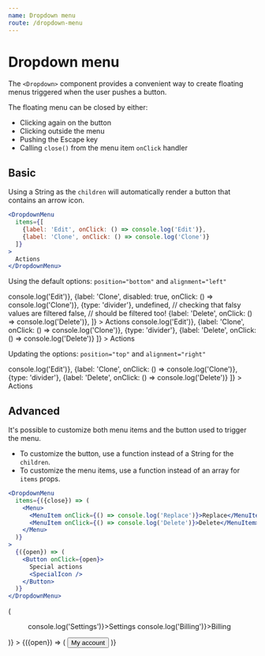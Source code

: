 ```yaml
---
name: Dropdown menu
route: /dropdown-menu
---
```




# Dropdown menu

The `<Dropdown>` component provides a convenient way to create floating menus triggered when the user pushes a button.

The floating menu can be closed by either:

- Clicking again on the button
- Clicking outside the menu
- Pushing the Escape key
- Calling `close()` from the menu item `onClick` handler

## Basic

Using a String as the `children` will automatically render a button that contains an arrow icon.

```jsx
<DropdownMenu
  items={[
    {label: 'Edit', onClick: () => console.log('Edit')},
    {label: 'Clone', onClick: () => console.log('Clone')}
  ]}
>
  Actions
</DropdownMenu>
```

Using the default options: `position="bottom"` and `alignment="left"`

<Playground>
  <Root>
    <Row>
      <Col>
        <span />
      </Col>
      <Col>
        <DropdownMenu
          items={[
            {label: 'Edit', onClick: () => console.log('Edit')},
            {label: 'Clone', disabled: true, onClick: () => console.log('Clone')},
            {type: 'divider'},
            undefined, // checking that falsy values are filtered
            false, // should be filtered too!
            {label: 'Delete', onClick: () => console.log('Delete')},
          ]}
        >
          Actions
        </DropdownMenu>
      </Col>
      <Col>
        <DropdownMenu
          disabled
          items={[
            {label: 'Edit', onClick: () => console.log('Edit')},
            {label: 'Clone', onClick: () => console.log('Clone')},
            {type: 'divider'},
            {label: 'Delete', onClick: () => console.log('Delete')}
          ]}
        >
          Actions
        </DropdownMenu>
      </Col>
    </Row>

  </Root>
</Playground>

Updating the options: `position="top"` and `alignment="right"`

<Playground>
  <Root>
    <Row>
      <Col>
        <span />
      </Col>
      <Col>
        <DropdownMenu
          position="top"
          alignment="right"
          items={[
            {label: 'Edit', onClick: () => console.log('Edit')},
            {label: 'Clone', onClick: () => console.log('Clone')},
            {type: 'divider'},
            {label: 'Delete', onClick: () => console.log('Delete')}
          ]}
        >
          Actions
        </DropdownMenu>
      </Col>
      <Col>
        <span />
      </Col>
    </Row>
  </Root>
</Playground>

## Advanced

It's possible to customize both menu items and the button used to trigger the menu.

- To customize the button, use a function instead of a String for the `children`.
- To customize the menu items, use a function instead of an array for `items` props.

```jsx
<DropdownMenu
  items={({close}) => (
    <Menu>
      <MenuItem onClick={() => console.log('Replace')}>Replace</MenuItem>
      <MenuItem onClick={() => console.log('Delete')}>Delete</MenuItem>
    </Menu>
  )}
>
  {({open}) => (
    <Button onClick={open}>
      Special actions
      <SpecialIcon />
    </Button>
  )}
</DropdownMenu>
```

<Playground>
  <Root>
    <div>
      <DropdownMenu
        items={({close}) => (
          <Menu>
            <MenuItem onClick={() => console.log('Settings')}>Settings</MenuItem>
            <MenuItem onClick={() => console.log('Billing')}>Billing</MenuItem>
          </Menu>
        )}
      >
        {({open}) => (
          <Button onClick={open} style={{display: 'inline-flex', alignItems: 'center'}}>
            <AccountIcon />
            <span style={{marginLeft: '.5rem'}}>My account</span>
          </Button>
        )}
      </DropdownMenu>
    </div>
  </Root>
</Playground>
